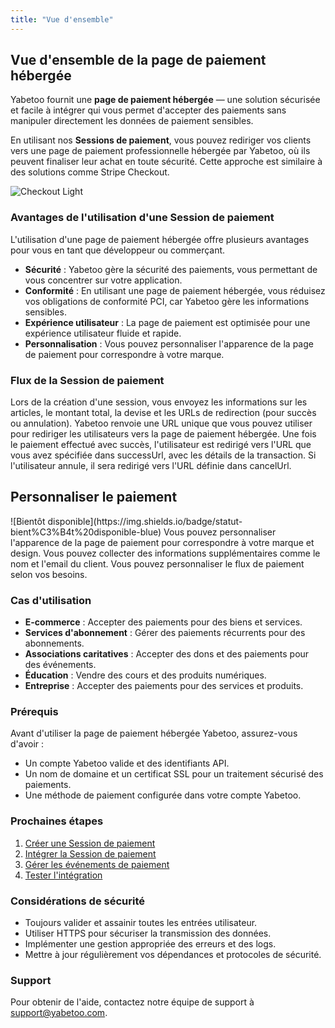 ```yaml
---
title: "Vue d'ensemble"
---
```


## Vue d'ensemble de la page de paiement hébergée

Yabetoo fournit une **page de paiement hébergée** — une solution sécurisée et facile à intégrer qui vous permet d'accepter des paiements sans manipuler directement les données de paiement sensibles.

En utilisant nos **Sessions de paiement**, vous pouvez rediriger vos clients vers une page de paiement professionnelle hébergée par Yabetoo, où ils peuvent finaliser leur achat en toute sécurité. Cette approche est similaire à des solutions comme Stripe Checkout.

<Card>
  <img
    className="block rounded-lg"
    src="/assets/images/checkout.png"
    alt="Checkout Light"
  />
</Card>

### Avantages de l'utilisation d'une Session de paiement

L'utilisation d'une page de paiement hébergée offre plusieurs avantages pour vous en tant que développeur ou commerçant.

- **Sécurité** : Yabetoo gère la sécurité des paiements, vous permettant de vous concentrer sur votre application.
- **Conformité** : En utilisant une page de paiement hébergée, vous réduisez vos obligations de conformité PCI, car Yabetoo gère les informations sensibles.
- **Expérience utilisateur** : La page de paiement est optimisée pour une expérience utilisateur fluide et rapide.
- **Personnalisation** : Vous pouvez personnaliser l'apparence de la page de paiement pour correspondre à votre marque.

### Flux de la Session de paiement

<Steps>
  <Step title="Créer une Session de paiement">
    Lors de la création d'une session, vous envoyez les informations sur les articles,
    le montant total, la devise et les URLs de redirection (pour succès ou annulation).
  </Step>
  <Step title="Page de paiement hébergée">
    Yabetoo renvoie une URL unique que vous pouvez utiliser pour rediriger les utilisateurs
    vers la page de paiement hébergée.
  </Step>
  <Step title="Confirmation du paiement">
    Une fois le paiement effectué avec succès, l'utilisateur est redirigé vers
    l'URL que vous avez spécifiée dans successUrl, avec les détails de la transaction.
    Si l'utilisateur annule, il sera redirigé vers l'URL définie dans cancelUrl.
  </Step>
</Steps>

## Personnaliser le paiement

<CardGroup cols={2}>
  <Card title="Personnaliser l'apparence" icon="pencil">
    ![Bientôt disponible](https://img.shields.io/badge/statut-bient%C3%B4t%20disponible-blue) Vous
    pouvez personnaliser l'apparence de la page de paiement pour correspondre à votre marque et
    design.
  </Card>
  <Card title="Collecter des informations supplémentaires" icon="user" href="#">
    Vous pouvez collecter des informations supplémentaires comme le nom et l'email
    du client.
  </Card>
  <Card title="Personnaliser le flux de paiement" icon="code" href="#">
    Vous pouvez personnaliser le flux de paiement selon vos besoins.
  </Card>
</CardGroup>

### Cas d'utilisation

- **E-commerce** : Accepter des paiements pour des biens et services.
- **Services d'abonnement** : Gérer des paiements récurrents pour des abonnements.
- **Associations caritatives** : Accepter des dons et des paiements pour des événements.
- **Éducation** : Vendre des cours et des produits numériques.
- **Entreprise** : Accepter des paiements pour des services et produits.

### Prérequis

Avant d'utiliser la page de paiement hébergée Yabetoo, assurez-vous d'avoir :

- Un compte Yabetoo valide et des identifiants API.
- Un nom de domaine et un certificat SSL pour un traitement sécurisé des paiements.
- Une méthode de paiement configurée dans votre compte Yabetoo.

### Prochaines étapes

1. [Créer une Session de paiement](create)
2. [Intégrer la Session de paiement](integrate)
3. [Gérer les événements de paiement](events)
4. [Tester l'intégration](test)

### Considérations de sécurité

- Toujours valider et assainir toutes les entrées utilisateur.
- Utiliser HTTPS pour sécuriser la transmission des données.
- Implémenter une gestion appropriée des erreurs et des logs.
- Mettre à jour régulièrement vos dépendances et protocoles de sécurité.

### Support

Pour obtenir de l'aide, contactez notre équipe de support à support@yabetoo.com.
